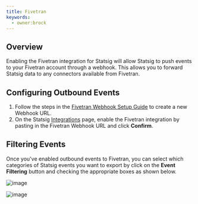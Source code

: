```yaml
---
title: Fivetran
keywords:
  - owner:brock
---
```



## Overview

Enabling the Fivetran integration for Statsig will allow Statsig to push events to your Fivetran account through a webhook. This allows you to forward Statsig data to any connectors available from Fivetran.

## Configuring Outbound Events

1. Follow the steps in the [Fivetran Webhook Setup Guide](https://fivetran.com/docs/events/webhooks/setup-guide) to create a new Webhook URL.
2. On the Statsig [Integrations](https://console.statsig.com/integrations) page, enable the Fivetran integration by pasting in the Fivetran Webhook URL and click **Confirm**.

<EventFormats />

## Filtering Events

Once you've enabled outbound events to Fivetran, you can select which categories of Statsig events you want to export by click on the **Event Filtering** button and checking the appropriate boxes as shown below.

![image](https://user-images.githubusercontent.com/1315028/150854805-c70a1e01-5d3e-407f-9f2b-2eccafbe04a3.png)

![image](https://user-images.githubusercontent.com/1315028/150855038-fc6add6c-48ed-4063-8fdf-b210b43a3308.png)
